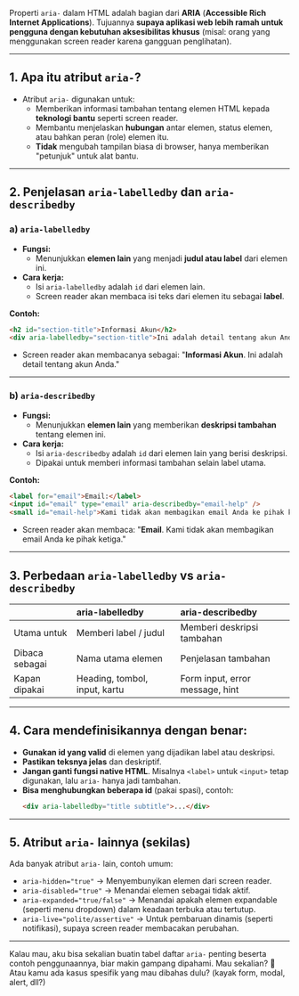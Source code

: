 Properti `aria-` dalam HTML adalah bagian dari **ARIA** (**Accessible Rich Internet Applications**).
Tujuannya **supaya aplikasi web lebih ramah untuk pengguna dengan kebutuhan aksesibilitas khusus** (misal: orang yang menggunakan screen reader karena gangguan penglihatan).

---

## 1. Apa itu atribut `aria-`?

- Atribut `aria-` digunakan untuk:
  - Memberikan informasi tambahan tentang elemen HTML kepada **teknologi bantu** seperti screen reader.
  - Membantu menjelaskan **hubungan** antar elemen, status elemen, atau bahkan peran (role) elemen itu.
  - **Tidak** mengubah tampilan biasa di browser, hanya memberikan "petunjuk" untuk alat bantu.

---

## 2. Penjelasan `aria-labelledby` dan `aria-describedby`

### a) `aria-labelledby`

- **Fungsi:**
  - Menunjukkan **elemen lain** yang menjadi **judul atau label** dari elemen ini.
- **Cara kerja:**
  - Isi `aria-labelledby` adalah `id` dari elemen lain.
  - Screen reader akan membaca isi teks dari elemen itu sebagai **label**.

**Contoh:**

```html
<h2 id="section-title">Informasi Akun</h2>
<div aria-labelledby="section-title">Ini adalah detail tentang akun Anda.</div>
```

- Screen reader akan membacanya sebagai:
  "**Informasi Akun**. Ini adalah detail tentang akun Anda."

---

### b) `aria-describedby`

- **Fungsi:**
  - Menunjukkan **elemen lain** yang memberikan **deskripsi tambahan** tentang elemen ini.
- **Cara kerja:**
  - Isi `aria-describedby` adalah `id` dari elemen lain yang berisi deskripsi.
  - Dipakai untuk memberi informasi tambahan selain label utama.

**Contoh:**

```html
<label for="email">Email:</label>
<input id="email" type="email" aria-describedby="email-help" />
<small id="email-help">Kami tidak akan membagikan email Anda ke pihak ketiga.</small>
```

- Screen reader akan membaca:
  "**Email**. Kami tidak akan membagikan email Anda ke pihak ketiga."

---

## 3. Perbedaan `aria-labelledby` vs `aria-describedby`

|                | aria-labelledby               | aria-describedby                |
| :------------- | :---------------------------- | :------------------------------ |
| Utama untuk    | Memberi label / judul         | Memberi deskripsi tambahan      |
| Dibaca sebagai | Nama utama elemen             | Penjelasan tambahan             |
| Kapan dipakai  | Heading, tombol, input, kartu | Form input, error message, hint |

---

## 4. Cara mendefinisikannya dengan benar:

- **Gunakan id yang valid** di elemen yang dijadikan label atau deskripsi.
- **Pastikan teksnya jelas** dan deskriptif.
- **Jangan ganti fungsi native HTML**. Misalnya `<label>` untuk `<input>` tetap digunakan, lalu `aria-` hanya jadi tambahan.
- **Bisa menghubungkan beberapa id** (pakai spasi), contoh:
  ```html
  <div aria-labelledby="title subtitle">...</div>
  ```

---

## 5. Atribut `aria-` lainnya (sekilas)

Ada banyak atribut `aria-` lain, contoh umum:

- `aria-hidden="true"` → Menyembunyikan elemen dari screen reader.
- `aria-disabled="true"` → Menandai elemen sebagai tidak aktif.
- `aria-expanded="true/false"` → Menandai apakah elemen expandable (seperti menu dropdown) dalam keadaan terbuka atau tertutup.
- `aria-live="polite/assertive"` → Untuk pembaruan dinamis (seperti notifikasi), supaya screen reader membacakan perubahan.

---

Kalau mau, aku bisa sekalian buatin tabel daftar `aria-` penting beserta contoh penggunaannya, biar makin gampang dipahami. Mau sekalian? 🚀
Atau kamu ada kasus spesifik yang mau dibahas dulu? (kayak form, modal, alert, dll?)
